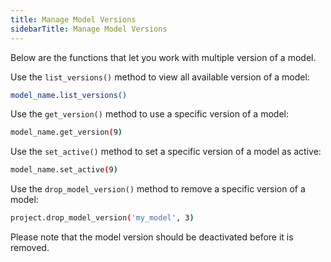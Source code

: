 ```yaml
---
title: Manage Model Versions
sidebarTitle: Manage Model Versions
---
```


Below are the functions that let you work with multiple version of a model.

Use the `list_versions()` method to view all available version of a model:

```bash
model_name.list_versions()
```

Use the `get_version()` method to use a specific version of a model:

```bash
model_name.get_version(9)
```

Use the `set_active()` method to set a specific version of a model as active:

```bash
model_name.set_active(9)
```

Use the `drop_model_version()` method to remove a specific version of a model:

```bash
project.drop_model_version('my_model', 3)
```

Please note that the model version should be deactivated before it is removed.
